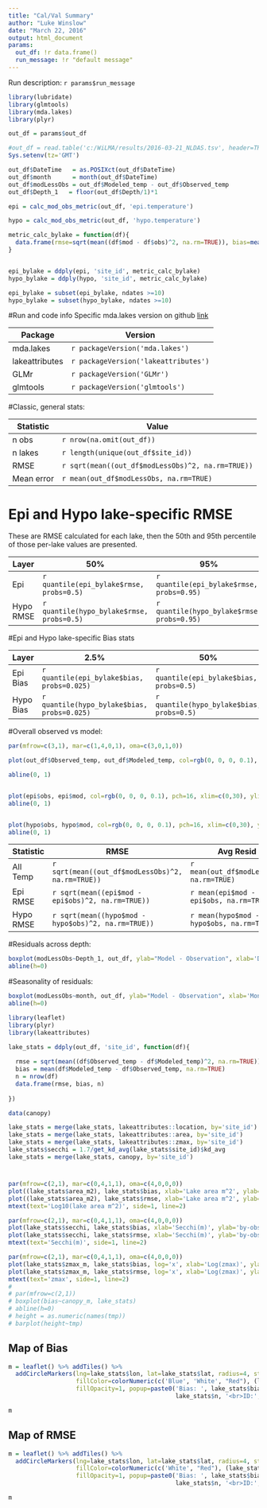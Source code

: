 ```yaml
---
title: "Cal/Val Summary"
author: "Luke Winslow"
date: "March 22, 2016"
output: html_document
params:
  out_df: !r data.frame()
  run_message: !r "default message"
---
```


Run description: `r params$run_message`


```r
library(lubridate)
library(glmtools)
library(mda.lakes)
library(plyr)

out_df = params$out_df

#out_df = read.table('c:/WiLMA/results/2016-03-21_NLDAS.tsv', header=TRUE, sep='\t', as.is=TRUE)
Sys.setenv(tz='GMT')

out_df$DateTime   = as.POSIXct(out_df$DateTime)
out_df$month      = month(out_df$DateTime)
out_df$modLessObs = out_df$Modeled_temp - out_df$Observed_temp
out_df$Depth_1   = floor(out_df$Depth/1)*1

epi = calc_mod_obs_metric(out_df, 'epi.temperature')

hypo = calc_mod_obs_metric(out_df, 'hypo.temperature')

metric_calc_bylake = function(df){
  data.frame(rmse=sqrt(mean((df$mod - df$obs)^2, na.rm=TRUE)), bias=mean(df$mod - df$obs, na.rm=TRUE), ndates=nrow(df))
}


epi_bylake = ddply(epi, 'site_id', metric_calc_bylake)
hypo_bylake = ddply(hypo, 'site_id', metric_calc_bylake)

epi_bylake = subset(epi_bylake, ndates >=10)
hypo_bylake = subset(hypo_bylake, ndates >=10)

```

#Run and code info
Specific mda.lakes version on github [link](`r paste0('https://github.com/USGS-R/mda.lakes/tree/', system('git rev-parse HEAD', intern = TRUE))`)

Package | Version
--------|-------
mda.lakes      | `r packageVersion('mda.lakes')`
lakeattributes | `r packageVersion('lakeattributes')`
GLMr           | `r packageVersion('GLMr')`
glmtools       | `r packageVersion('glmtools')`


#Classic, general stats:

Statistic | Value
----------|-------
n obs     | `r nrow(na.omit(out_df)) `
n lakes   | `r length(unique(out_df$site_id)) `
RMSE      | `r sqrt(mean((out_df$modLessObs)^2, na.rm=TRUE)) `
Mean error| `r mean(out_df$modLessObs, na.rm=TRUE)`

# Epi and Hypo lake-specific RMSE

These are RMSE calculated for each lake, then the 50th and 95th percentile of those per-lake values 
are presented. 

Layer | 50% | 95% 
------|-----|-----
Epi | `r quantile(epi_bylake$rmse, probs=0.5)` | `r quantile(epi_bylake$rmse, probs=0.95)`
Hypo RMSE | `r quantile(hypo_bylake$rmse, probs=0.5)` | `r quantile(hypo_bylake$rmse, probs=0.95)` 

#Epi and Hypo lake-specific Bias stats

Layer | 2.5% | 50% | 97.5 
------|-----|-----|-------
Epi Bias  | `r quantile(epi_bylake$bias, probs=0.025)` | `r quantile(epi_bylake$bias, probs=0.5)` | `r quantile(epi_bylake$bias, probs=0.975)` 
Hypo Bias | `r quantile(hypo_bylake$bias, probs=0.025)` | `r quantile(hypo_bylake$bias, probs=0.5)` | `r quantile(hypo_bylake$bias, probs=0.975)` 


#Overall observed vs model:
```r

par(mfrow=c(3,1), mar=c(1,4,0,1), oma=c(3,0,1,0))

plot(out_df$Observed_temp, out_df$Modeled_temp, col=rgb(0, 0, 0, 0.1), pch=16, xlim=c(0,30), ylim=c(0,30), xaxt='n', ylab='Modeled Temp')

abline(0, 1)


plot(epi$obs, epi$mod, col=rgb(0, 0, 0, 0.1), pch=16, xlim=c(0,30), ylim=c(0,30), ylab='Modeled Epi', xaxt='n')
abline(0, 1)


plot(hypo$obs, hypo$mod, col=rgb(0, 0, 0, 0.1), pch=16, xlim=c(0,30), ylim=c(0,30), ylab='Modeled Hypo', xlab='Observed')
abline(0, 1)

```

Statistic | RMSE  | Avg Resid
----------|-------|------
All Temp  | `r sqrt(mean((out_df$modLessObs)^2, na.rm=TRUE)) ` | `r mean(out_df$modLessObs, na.rm=TRUE)`
Epi RMSE  | `r sqrt(mean((epi$mod - epi$obs)^2, na.rm=TRUE))` | `r mean(epi$mod - epi$obs, na.rm=TRUE)` 
Hypo RMSE | `r sqrt(mean((hypo$mod - hypo$obs)^2, na.rm=TRUE))` | `r mean(hypo$mod - hypo$obs, na.rm=TRUE)`





#Residuals across depth:

```r
boxplot(modLessObs~Depth_1, out_df, ylab="Model - Observation", xlab='Depth (m)', ylim=c(-10, 10))
abline(h=0)
```


#Seasonality of residuals:

```r
boxplot(modLessObs~month, out_df, ylab="Model - Observation", xlab='Month', ylim=c(-10, 10))
abline(h=0)

```


```r

library(leaflet)
library(plyr)
library(lakeattributes)

lake_stats = ddply(out_df, 'site_id', function(df){
  
  rmse = sqrt(mean((df$Observed_temp - df$Modeled_temp)^2, na.rm=TRUE))
  bias = mean(df$Modeled_temp - df$Observed_temp, na.rm=TRUE)
  n = nrow(df)
  data.frame(rmse, bias, n)
  
})

data(canopy)

lake_stats = merge(lake_stats, lakeattributes::location, by='site_id')
lake_stats = merge(lake_stats, lakeattributes::area, by='site_id')
lake_stats = merge(lake_stats, lakeattributes::zmax, by='site_id')
lake_stats$secchi = 1.7/get_kd_avg(lake_stats$site_id)$kd_avg
lake_stats = merge(lake_stats, canopy, by='site_id')

```

#
```r

par(mfrow=c(2,1), mar=c(0,4,1,1), oma=c(4,0,0,0))
plot((lake_stats$area_m2), lake_stats$bias, xlab='Lake area m^2', ylab='by-obs Bias', xaxt='n', log='x')
plot((lake_stats$area_m2), lake_stats$rmse, xlab='Lake area m^2', ylab='by-obs RMSE', log='x')
mtext(text='Log10(lake area m^2)', side=1, line=2)

```

```r
par(mfrow=c(2,1), mar=c(0,4,1,1), oma=c(4,0,0,0))
plot(lake_stats$secchi, lake_stats$bias, xlab='Secchi(m)', ylab='by-obs Bias', xaxt='n')
plot(lake_stats$secchi, lake_stats$rmse, xlab='Secchi(m)', ylab='by-obs RMSE')
mtext(text='Secchi(m)', side=1, line=2)
```

```r
par(mfrow=c(2,1), mar=c(0,4,1,1), oma=c(4,0,0,0))
plot(lake_stats$zmax_m, lake_stats$bias, log='x', xlab='Log(zmax)', ylab='by-obs Bias', xaxt='n')
plot(lake_stats$zmax_m, lake_stats$rmse, log='x', xlab='Log(zmax)', ylab='by-obs RMSE')
mtext(text='zmax', side=1, line=2)
# 
# par(mfrow=c(2,1))
# boxplot(bias~canopy_m, lake_stats)
# abline(h=0)
# height = as.numeric(names(tmp))
# barplot(height~tmp)


```

## Map of Bias

```r

m = leaflet() %>% addTiles() %>% 
  addCircleMarkers(lng=lake_stats$lon, lat=lake_stats$lat, radius=4, stroke=TRUE, weight=1, 
                   fillColor=colorNumeric(c('Blue', 'White', "Red"), (lake_stats$bias))((lake_stats$bias)),
                   fillOpacity=1, popup=paste0('Bias: ', lake_stats$bias, '<br>RMSE:', lake_stats$rmse, '<br>N:', 
                                               lake_stats$n, '<br>ID:', lake_stats$site_id))

m


```

## Map of RMSE

```r

m = leaflet() %>% addTiles() %>% 
  addCircleMarkers(lng=lake_stats$lon, lat=lake_stats$lat, radius=4, stroke=TRUE, weight=1, 
                   fillColor=colorNumeric(c('White', "Red"), (lake_stats$rmse))((lake_stats$rmse)),
                   fillOpacity=1, popup=paste0('Bias: ', lake_stats$bias, '<br>RMSE:', lake_stats$rmse, '<br>N:', 
                                               lake_stats$n, '<br>ID:', lake_stats$site_id))

m


```
